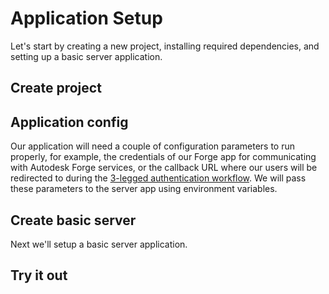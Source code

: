


# Application Setup

Let's start by creating a new project, installing required dependencies, and setting up
a basic server application.

## Create project

<Tabs groupId="development-environment">
    <TabItem value="nodejs-vscode" label="Node.js & VSCode" default>
        <NodeJsVsCodeProject />
    </TabItem>
    <TabItem value="dotnet-vscode" label=".NET 6 & VSCode" default>
        <DotNetVsCodeProject />
    </TabItem>
    <TabItem value="dotnet-vs2022" label=".NET 6 & VS2022" default>
        <DotNetVs2022Project />
    </TabItem>
</Tabs>

## Application config

Our application will need a couple of configuration parameters to run properly, for example,
the credentials of our Forge app for communicating with Autodesk Forge services, or the callback URL
where our users will be redirected to during the [3-legged authentication workflow](https://forge.autodesk.com/en/docs/oauth/v2/tutorials/get-3-legged-token/).
We will pass these parameters to the server app using environment variables.

<Tabs groupId="development-environment">
    <TabItem value="nodejs-vscode" label="Node.js & VSCode" default>
        <NodeJsVsCodeConfig />
    </TabItem>
    <TabItem value="dotnet-vscode" label=".NET 6 & VSCode" default>
        <DotNetConfig />
    </TabItem>
    <TabItem value="dotnet-vs2022" label=".NET 6 & VS2022" default>
        <DotNetConfig />
    </TabItem>
</Tabs>

## Create basic server

Next we'll setup a basic server application.

<Tabs groupId="development-environment">
    <TabItem value="nodejs-vscode" label="Node.js & VSCode" default>
        <NodeJsVsCodeServer />
    </TabItem>
    <TabItem value="dotnet-vscode" label=".NET 6 & VSCode" default>
        <DotNetServer />
    </TabItem>
    <TabItem value="dotnet-vs2022" label=".NET 6 & VS2022" default>
        <DotNetServer />
    </TabItem>
</Tabs>

## Try it out

<Tabs groupId="development-environment">
    <TabItem value="nodejs-vscode" label="Node.js & VSCode" default>
        <NodeJsVsCodeTest />
    </TabItem>
    <TabItem value="dotnet-vscode" label=".NET 6 & VSCode" default>
        <DotNetVsCodeTest />
    </TabItem>
    <TabItem value="dotnet-vs2022" label=".NET 6 & VS2022" default>
        <DotNetVs2022Test />
    </TabItem>
</Tabs>
